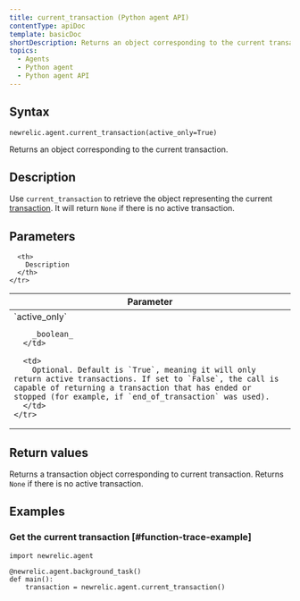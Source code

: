 ```yaml
---
title: current_transaction (Python agent API)
contentType: apiDoc
template: basicDoc
shortDescription: Returns an object corresponding to the current transaction.
topics:
  - Agents
  - Python agent
  - Python agent API
---
```


## Syntax

```
newrelic.agent.current_transaction(active_only=True)
```

Returns an object corresponding to the current transaction.

## Description

Use `current_transaction` to retrieve the object representing the current [transaction](/docs/accounts-partnerships/education/getting-started-new-relic/glossary#transaction). It will return `None` if there is no active transaction.

## Parameters

<Table>
  <thead>
    <tr>
      <th width="25%">
        Parameter
      </th>

      <th>
        Description
      </th>
    </tr>
  </thead>

  <tbody>
    <tr>
      <td>
        `active_only`

        _boolean_
      </td>

      <td>
        Optional. Default is `True`, meaning it will only return active transactions. If set to `False`, the call is capable of returning a transaction that has ended or stopped (for example, if `end_of_transaction` was used).
      </td>
    </tr>
  </tbody>
</Table>

## Return values

Returns a transaction object corresponding to current transaction. Returns `None` if there is no active transaction.

## Examples

### Get the current transaction [#function-trace-example]

```
import newrelic.agent

@newrelic.agent.background_task()
def main():
    transaction = newrelic.agent.current_transaction()
```
